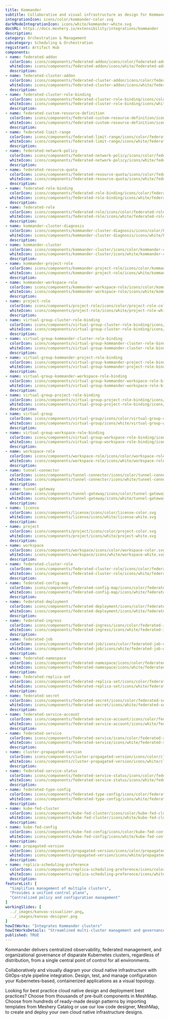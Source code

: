 ```yaml
---
title: Kommander
subtitle: Collaborative and visual infrastructure as design for Kommander
integrationIcon: icons/color/kommander-color.svg
darkModeIntegrationIcon: icons/white/kommander-white.svg
docURL: https://docs.meshery.io/extensibility/integrations/kommander
description: 
category: Orchestration & Management
subcategory: Scheduling & Orchestration
registrant: Artifact Hub
components: 
- name: federated-addon
  colorIcon: icons/components/federated-addon/icons/color/federated-addon-color.svg
  whiteIcon: icons/components/federated-addon/icons/white/federated-addon-white.svg
  description: 
- name: federated-cluster-addon
  colorIcon: icons/components/federated-cluster-addon/icons/color/federated-cluster-addon-color.svg
  whiteIcon: icons/components/federated-cluster-addon/icons/white/federated-cluster-addon-white.svg
  description: 
- name: federated-cluster-role-binding
  colorIcon: icons/components/federated-cluster-role-binding/icons/color/federated-cluster-role-binding-color.svg
  whiteIcon: icons/components/federated-cluster-role-binding/icons/white/federated-cluster-role-binding-white.svg
  description: 
- name: federated-custom-resource-definition
  colorIcon: icons/components/federated-custom-resource-definition/icons/color/federated-custom-resource-definition-color.svg
  whiteIcon: icons/components/federated-custom-resource-definition/icons/white/federated-custom-resource-definition-white.svg
  description: 
- name: federated-limit-range
  colorIcon: icons/components/federated-limit-range/icons/color/federated-limit-range-color.svg
  whiteIcon: icons/components/federated-limit-range/icons/white/federated-limit-range-white.svg
  description: 
- name: federated-network-policy
  colorIcon: icons/components/federated-network-policy/icons/color/federated-network-policy-color.svg
  whiteIcon: icons/components/federated-network-policy/icons/white/federated-network-policy-white.svg
  description: 
- name: federated-resource-quota
  colorIcon: icons/components/federated-resource-quota/icons/color/federated-resource-quota-color.svg
  whiteIcon: icons/components/federated-resource-quota/icons/white/federated-resource-quota-white.svg
  description: 
- name: federated-role-binding
  colorIcon: icons/components/federated-role-binding/icons/color/federated-role-binding-color.svg
  whiteIcon: icons/components/federated-role-binding/icons/white/federated-role-binding-white.svg
  description: 
- name: federated-role
  colorIcon: icons/components/federated-role/icons/color/federated-role-color.svg
  whiteIcon: icons/components/federated-role/icons/white/federated-role-white.svg
  description: 
- name: kommander-cluster-diagnosis
  colorIcon: icons/components/kommander-cluster-diagnosis/icons/color/kommander-cluster-diagnosis-color.svg
  whiteIcon: icons/components/kommander-cluster-diagnosis/icons/white/kommander-cluster-diagnosis-white.svg
  description: 
- name: kommander-cluster
  colorIcon: icons/components/kommander-cluster/icons/color/kommander-cluster-color.svg
  whiteIcon: icons/components/kommander-cluster/icons/white/kommander-cluster-white.svg
  description: 
- name: kommander-project-role
  colorIcon: icons/components/kommander-project-role/icons/color/kommander-project-role-color.svg
  whiteIcon: icons/components/kommander-project-role/icons/white/kommander-project-role-white.svg
  description: 
- name: kommander-workspace-role
  colorIcon: icons/components/kommander-workspace-role/icons/color/kommander-workspace-role-color.svg
  whiteIcon: icons/components/kommander-workspace-role/icons/white/kommander-workspace-role-white.svg
  description: 
- name: project-role
  colorIcon: icons/components/project-role/icons/color/project-role-color.svg
  whiteIcon: icons/components/project-role/icons/white/project-role-white.svg
  description: 
- name: virtual-group-cluster-role-binding
  colorIcon: icons/components/virtual-group-cluster-role-binding/icons/color/virtual-group-cluster-role-binding-color.svg
  whiteIcon: icons/components/virtual-group-cluster-role-binding/icons/white/virtual-group-cluster-role-binding-white.svg
  description: 
- name: virtual-group-kommander-cluster-role-binding
  colorIcon: icons/components/virtual-group-kommander-cluster-role-binding/icons/color/virtual-group-kommander-cluster-role-binding-color.svg
  whiteIcon: icons/components/virtual-group-kommander-cluster-role-binding/icons/white/virtual-group-kommander-cluster-role-binding-white.svg
  description: 
- name: virtual-group-kommander-project-role-binding
  colorIcon: icons/components/virtual-group-kommander-project-role-binding/icons/color/virtual-group-kommander-project-role-binding-color.svg
  whiteIcon: icons/components/virtual-group-kommander-project-role-binding/icons/white/virtual-group-kommander-project-role-binding-white.svg
  description: 
- name: virtual-group-kommander-workspace-role-binding
  colorIcon: icons/components/virtual-group-kommander-workspace-role-binding/icons/color/virtual-group-kommander-workspace-role-binding-color.svg
  whiteIcon: icons/components/virtual-group-kommander-workspace-role-binding/icons/white/virtual-group-kommander-workspace-role-binding-white.svg
  description: 
- name: virtual-group-project-role-binding
  colorIcon: icons/components/virtual-group-project-role-binding/icons/color/virtual-group-project-role-binding-color.svg
  whiteIcon: icons/components/virtual-group-project-role-binding/icons/white/virtual-group-project-role-binding-white.svg
  description: 
- name: virtual-group
  colorIcon: icons/components/virtual-group/icons/color/virtual-group-color.svg
  whiteIcon: icons/components/virtual-group/icons/white/virtual-group-white.svg
  description: 
- name: virtual-group-workspace-role-binding
  colorIcon: icons/components/virtual-group-workspace-role-binding/icons/color/virtual-group-workspace-role-binding-color.svg
  whiteIcon: icons/components/virtual-group-workspace-role-binding/icons/white/virtual-group-workspace-role-binding-white.svg
  description: 
- name: workspace-role
  colorIcon: icons/components/workspace-role/icons/color/workspace-role-color.svg
  whiteIcon: icons/components/workspace-role/icons/white/workspace-role-white.svg
  description: 
- name: tunnel-connector
  colorIcon: icons/components/tunnel-connector/icons/color/tunnel-connector-color.svg
  whiteIcon: icons/components/tunnel-connector/icons/white/tunnel-connector-white.svg
  description: 
- name: tunnel-gateway
  colorIcon: icons/components/tunnel-gateway/icons/color/tunnel-gateway-color.svg
  whiteIcon: icons/components/tunnel-gateway/icons/white/tunnel-gateway-white.svg
  description: 
- name: license
  colorIcon: icons/components/license/icons/color/license-color.svg
  whiteIcon: icons/components/license/icons/white/license-white.svg
  description: 
- name: project
  colorIcon: icons/components/project/icons/color/project-color.svg
  whiteIcon: icons/components/project/icons/white/project-white.svg
  description: 
- name: workspace
  colorIcon: icons/components/workspace/icons/color/workspace-color.svg
  whiteIcon: icons/components/workspace/icons/white/workspace-white.svg
  description: 
- name: federated-cluster-role
  colorIcon: icons/components/federated-cluster-role/icons/color/federated-cluster-role-color.svg
  whiteIcon: icons/components/federated-cluster-role/icons/white/federated-cluster-role-white.svg
  description: 
- name: federated-config-map
  colorIcon: icons/components/federated-config-map/icons/color/federated-config-map-color.svg
  whiteIcon: icons/components/federated-config-map/icons/white/federated-config-map-white.svg
  description: 
- name: federated-deployment
  colorIcon: icons/components/federated-deployment/icons/color/federated-deployment-color.svg
  whiteIcon: icons/components/federated-deployment/icons/white/federated-deployment-white.svg
  description: 
- name: federated-ingress
  colorIcon: icons/components/federated-ingress/icons/color/federated-ingress-color.svg
  whiteIcon: icons/components/federated-ingress/icons/white/federated-ingress-white.svg
  description: 
- name: federated-job
  colorIcon: icons/components/federated-job/icons/color/federated-job-color.svg
  whiteIcon: icons/components/federated-job/icons/white/federated-job-white.svg
  description: 
- name: federated-namespace
  colorIcon: icons/components/federated-namespace/icons/color/federated-namespace-color.svg
  whiteIcon: icons/components/federated-namespace/icons/white/federated-namespace-white.svg
  description: 
- name: federated-replica-set
  colorIcon: icons/components/federated-replica-set/icons/color/federated-replica-set-color.svg
  whiteIcon: icons/components/federated-replica-set/icons/white/federated-replica-set-white.svg
  description: 
- name: federated-secret
  colorIcon: icons/components/federated-secret/icons/color/federated-secret-color.svg
  whiteIcon: icons/components/federated-secret/icons/white/federated-secret-white.svg
  description: 
- name: federated-service-account
  colorIcon: icons/components/federated-service-account/icons/color/federated-service-account-color.svg
  whiteIcon: icons/components/federated-service-account/icons/white/federated-service-account-white.svg
  description: 
- name: federated-service
  colorIcon: icons/components/federated-service/icons/color/federated-service-color.svg
  whiteIcon: icons/components/federated-service/icons/white/federated-service-white.svg
  description: 
- name: cluster-propagated-version
  colorIcon: icons/components/cluster-propagated-version/icons/color/cluster-propagated-version-color.svg
  whiteIcon: icons/components/cluster-propagated-version/icons/white/cluster-propagated-version-white.svg
  description: 
- name: federated-service-status
  colorIcon: icons/components/federated-service-status/icons/color/federated-service-status-color.svg
  whiteIcon: icons/components/federated-service-status/icons/white/federated-service-status-white.svg
  description: 
- name: federated-type-config
  colorIcon: icons/components/federated-type-config/icons/color/federated-type-config-color.svg
  whiteIcon: icons/components/federated-type-config/icons/white/federated-type-config-white.svg
  description: 
- name: kube-fed-cluster
  colorIcon: icons/components/kube-fed-cluster/icons/color/kube-fed-cluster-color.svg
  whiteIcon: icons/components/kube-fed-cluster/icons/white/kube-fed-cluster-white.svg
  description: 
- name: kube-fed-config
  colorIcon: icons/components/kube-fed-config/icons/color/kube-fed-config-color.svg
  whiteIcon: icons/components/kube-fed-config/icons/white/kube-fed-config-white.svg
  description: 
- name: propagated-version
  colorIcon: icons/components/propagated-version/icons/color/propagated-version-color.svg
  whiteIcon: icons/components/propagated-version/icons/white/propagated-version-white.svg
  description: 
- name: replica-scheduling-preference
  colorIcon: icons/components/replica-scheduling-preference/icons/color/replica-scheduling-preference-color.svg
  whiteIcon: icons/components/replica-scheduling-preference/icons/white/replica-scheduling-preference-white.svg
  description: 
featureList: [
  "Simplifies management of multiple clusters",
  "Provides a unified control plane",
  "Centralized policy and configuration management"
]
workingSlides: [
  ../_images/kanvas-visualizer.png,
  ../_images/kanvas-designer.png
]
howItWorks: "Integrates Kommander clusters"
howItWorksDetails: "Streamlined multi-cluster management and governance"
published: TRUE
---
```

<p>
Kommander delivers centralized observability, federated management, and organizational governance of disparate Kubernetes clusters, regardless of distribution, from a single central point of control for all environments.
</p>
<p>
    Collaboratively and visually diagram your cloud native infrastructure with GitOps-style pipeline integration. Design, test, and manage configuration your Kubernetes-based, containerized applications as a visual topology.
</p>
<p>
    Looking for best practice cloud native design and deployment best practices? Choose from thousands of pre-built components in MeshMap. Choose from hundreds of ready-made design patterns by importing templates from Meshery Catalog or use our low code designer, MeshMap, to create and deploy your own cloud native infrastructure designs.
</p>
